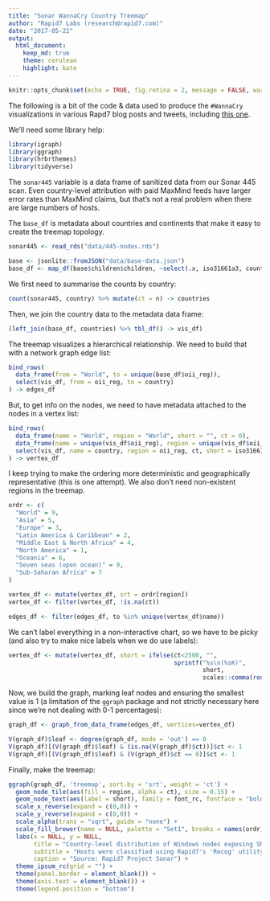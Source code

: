```yaml
---
title: "Sonar WannaCry Country Treemap"
author: "Rapid7 Labs (research@rapid7.com)"
date: "2017-05-22"
output: 
  html_document:
    keep_md: true
    theme: cerulean
    highlight: kate
---
```


```r
knitr::opts_chunk$set(echo = TRUE, fig.retina = 2, message = FALSE, warning = FALSE)
```

The following is a bit of the code & data used to produce the `#WannaCry` visualizations in various Rapd7 blog posts and tweets, including [this one](https://community.rapid7.com/community/infosec/blog/2017/05/16/update-on-wannacry-vulnerable-smb-shares-are-widely-deployed-and-people-are-scanning-for-them).

We'll need some library help:

```r
library(igraph)
library(ggraph)
library(hrbrthemes)
library(tidyverse)
```

The `sonar445` variable is a data frame of sanitized data from our Sonar 445 scan. Even country-level attribution with paid MaxMind feeds have larger error rates than MaxMind claims, but that's not a real problem when there are large numbers of hosts.

The `base_df` is metadata about countries and continents that make it easy to create the treemap topology.

```r
sonar445 <- read_rds("data/445-nodes.rds")

base <- jsonlite::fromJSON("data/base-data.json")
base_df <- map_df(base$children$children, ~select(.x, iso31661a3, country, alt_name, oii_reg))
```

We first need to summarise the counts by country:

```r
count(sonar445, country) %>% mutate(ct = n) -> countries
```

Then, we join the country data to the metadata data frame:

```r
(left_join(base_df, countries) %>% tbl_df() -> vis_df)
```

The treemap visualizes a hierarchical relationship. We need to build that with a network graph edge list:

```r
bind_rows(
  data_frame(from = "World", to = unique(base_df$oii_reg)),
  select(vis_df, from = oii_reg, to = country)
) -> edges_df
```

But, to get info on the nodes, we need to have metadata attached to the nodes in a vertex list:

```r

bind_rows(
  data_frame(name = "World", region = "World", short = "", ct = 0),
  data_frame(name = unique(vis_df$oii_reg), region = unique(vis_df$oii_reg), short = "", ct = 0),
  select(vis_df, name = country, region = oii_reg, ct, short = iso31661a3)
) -> vertex_df
```

I keep trying to make the ordering more deterministic and geographically representative (this is one attempt).  We also don't need non-existent regions in the treemap.

```r
ordr <- c(
  "World" = 9,
  "Asia" = 5,
  "Europe" = 3,
  "Latin America & Caribbean" = 2,
  "Middle East & North Africa" = 4,
  "North America" = 1,
  "Oceania" = 6,
  "Seven seas (open ocean)" = 9,
  "Sub-Saharan Africa" = 7
)

vertex_df <- mutate(vertex_df, srt = ordr[region])
vertex_df <- filter(vertex_df, !is.na(ct))

edges_df <- filter(edges_df, to %in% unique(vertex_df$name))
```

We can't label everything in a non-interactive chart, so we have to be picky (and also try to make nice labels when we do use labels):

```r
vertex_df <- mutate(vertex_df, short = ifelse(ct<2500, "", 
                                              sprintf("%s\n(%sK)", 
                                                      short, 
                                                      scales::comma(round(ct / 1000)))))
```

Now, we build the graph, marking leaf nodes and ensuring the smallest value is 1 (a limitation of the `ggraph` package and not strictly necessary here since we're not dealing with 0-1 percentages):

```r
graph_df <- graph_from_data_frame(edges_df, vertices=vertex_df)

V(graph_df)$leaf <- degree(graph_df, mode = 'out') == 0
V(graph_df)[(V(graph_df)$leaf) & (is.na(V(graph_df)$ct))]$ct <- 1
V(graph_df)[(V(graph_df)$leaf) & (V(graph_df)$ct == 0)]$ct <- 1
```

Finally, make the treemap:

```r
ggraph(graph_df, 'treemap', sort.by = 'srt', weight = 'ct') +
  geom_node_tile(aes(fill = region, alpha = ct), size = 0.15) +
  geom_node_text(aes(label = short), family = font_rc, fontface = "bold", size = 3, lineheight = 0.9) +
  scale_x_reverse(expand = c(0,0)) +
  scale_y_reverse(expand = c(0,0)) +
  scale_alpha(trans = "sqrt", guide = "none") +
  scale_fill_brewer(name = NULL, palette = "Set1", breaks = names(ordr)[-1]) +
  labs(x = NULL, y = NULL, 
       title = "Country-level distribution of Windows nodes exposing SMB (port 445)",
       subtitle = "Hosts were classified using Rapid7's 'Recog' utility - https://github.com/rapid7/recog",
       caption = "Source: Rapid7 Project Sonar") +
  theme_ipsum_rc(grid = "") +
  theme(panel.border = element_blank()) +
  theme(axis.text = element_blank()) +
  theme(legend.position = "bottom")
``` 
